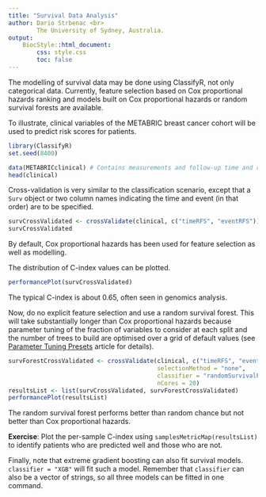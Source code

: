```yaml
---
title: "Survival Data Analysis"
author: Dario Strbenac <br>
        The University of Sydney, Australia.
output: 
    BiocStyle::html_document:
        css: style.css
        toc: false
---
```


The modelling of survival data may be done using ClassifyR, not only categorical data. Currently, feature selection based on Cox proportional hazards ranking and models built on Cox proportional hazards or random survival forests are available.

To illustrate, clinical variables of the METABRIC breast cancer cohort will be used to predict risk scores for patients.

```r
library(ClassifyR)
set.seed(8400)
```

```r
data(METABRICclinical) # Contains measurements and follow-up time and recurrence status.
head(clinical)
```

Cross-validation is very similar to the classification scenario, except that a `Surv` object or two column names indicating the time and event (in that order) are to be specified.

```r
survCrossValidated <- crossValidate(clinical, c("timeRFS", "eventRFS"))
survCrossValidated
```

By default, Cox proportional hazards has been used for feature selection as well as modelling.

The distribution of C-index values can be plotted.

```r
performancePlot(survCrossValidated)
```

The typical C-index is about 0.65, often seen in genomics analysis.

Now, do no explicit feature selection and use a random survival forest. This will take substantially longer than Cox proportional hazards because parameter tuning of the fraction of variables to consider at each split and the number of trees to build are optimised over a grid of default values (see [Parameter Tuning Presets](presets.html) article for details).

```r
survForestCrossValidated <- crossValidate(clinical, c("timeRFS", "eventRFS"),
                                          selectionMethod = "none",
                                          classifier = "randomSurvivalForest",
                                          nCores = 20)
resultsList <- list(survCrossValidated, survForestCrossValidated)
performancePlot(resultsList)
```

The random survival forest performs better than random chance but not better than Cox proportional hazards.

**Exercise**: Plot the per-sample C-index using `samplesMetricMap(resultsList)` to identify patients who are predicted well and those who are not.

Finally, note that extreme gradient boosting can also fit survival models. `classifier = "XGB"` will fit such a model. Remember that `classifier` can also be a vector of strings, so all three models can be fitted in one command.